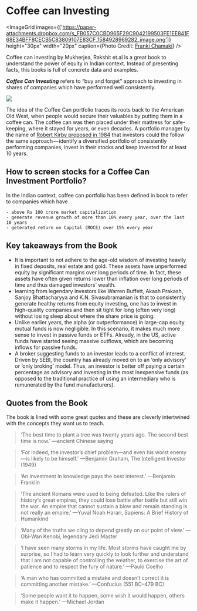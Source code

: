 


# Coffee can Investing

<ImageGrid 
    images={['https://paper-attachments.dropbox.com/s_FB057C0CBD965F29C9042199503FE1EE841F68E34BFF8CECB5C83809107E83CF_1584928969282_image.png']}    
    height="30px"
    width="20px"
    caption={<span>Photo Credit: <a href="https://unsplash.com/@franki?utm_source=medium&utm_medium=referral">Franki Chamaki</a></span>}
/>


Coffee can investing by Mukherjea, Rakshit et.al is a great book to understand the power of equity in Indian context. Instead of presenting facts, this books is full of concrete data and examples.

***Coffee Can Investing*** refers to “buy and forget” approach to investing in shares of companies which have performed well consistently. 

![](https://paper-attachments.dropbox.com/s_FB057C0CBD965F29C9042199503FE1EE841F68E34BFF8CECB5C83809107E83CF_1584928897979_coffee-collection-container.jpg)


The idea of the Coffee Can portfolio traces its roots back to the American Old West, when people would secure their valuables by putting them in a coffee can. The coffee can was then placed under their mattress for safe-keeping, where it stayed for years, or even decades. A portfolio manager by the name of [Robert Kirby proposed in 1984](https://jpm.pm-research.com/content/11/1/76) that investors could the follow the same approach — identify a diversified portfolio of consistently performing companies, invest in their stocks and keep invested for at least 10 years.


## How to screen stocks for a Coffee Can Investment Portfolio?

In the Indian context, coffee can portfolio has been defined in book to refer to companies which have 

    - above Rs 100 crore market capitalization
    - generate revenue growth of more than 10% every year, over the last 10 years
    - geterated return on Capital (ROCE) over 15% every year


## Key takeaways from the Book
- It is important to not adhere to the age-old wisdom of investing heavily in fixed deposits, real estate and gold. These assets have unperformed equity by significant margins over long periods of time. In fact, these assets have often given returns lower than inflation over long periods of time and thus damaged investors’ wealth.
- learning from legendary investors like Warren Buffett, Akash Prakash, Sanjoy Bhattacharyya and K.N. Sivasubramanian is that to consistently generate healthy returns from equity investing, one has to invest in high-quality companies and then sit tight for long (often very long) without losing sleep about where the share price is going.
- Unlike earlier years, the alpha (or outperformance) in large-cap equity mutual funds is now negligible. In this scenario, it makes much more sense to invest in passive funds or ETFs. Already, in the US, active funds have started seeing massive outflows, which are becoming inflows for passive funds.
- A broker suggesting funds to an investor leads to a conflict of interest. Driven by SEBI, the country has already moved on to an ‘only advisory’ or ‘only broking’ model. Thus, an investor is better off paying a certain percentage as advisory and investing in the most inexpensive funds (as opposed to the traditional practice of using an intermediary who is remunerated by the fund manufacturers).


## Quotes from the Book
The book is lined with some great quotes and these are cleverly intertwined with the concepts they want us to teach.

> ‘The best time to plant a tree was twenty years ago. The second
> best time is now.’
> —ancient Chinese saying


> ‘For indeed, the investor’s chief problem—and even his worst
> enemy—is likely to be himself.’
> —Benjamin Graham, The Intelligent Investor (1949)


> ‘An investment in knowledge pays the best interest.’
> —Benjamin Franklin


> ‘The ancient Romans were used to being defeated. Like the rulers
> of history’s great empires, they could lose battle after battle but still
> win the war. An empire that cannot sustain a blow and remain
> standing is not really an empire.’ 
> —Yuval Noah Harari, Sapiens: A Brief History of Humankind


> ‘Many of the truths we cling to depend greatly on our point of
> view.’
> —Obi-Wan Kenobi, legendary Jedi Master


> ‘I have seen many storms in my life. Most storms have caught me
> by surprise, so I had to learn very quickly to look further and
> understand that I am not capable of controlling the weather, to
> exercise the art of patience and to respect the fury of nature.’
> —Paulo Coelho


> ‘A man who has committed a mistake and doesn’t correct it is
> committing another mistake.’
> —Confucius (551 BC–479 BC)


> ‘Some people want it to happen, some wish it would happen, others
> make it happen.’
> —Michael Jordan

